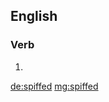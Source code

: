 ==English==

===Verb===
{{head|en|verb form}}

# {{en-past of|spiff}}

[[de:spiffed]]
[[mg:spiffed]]